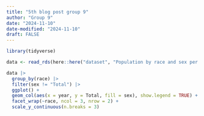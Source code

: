 ```yaml
---
title: "5th blog post group 9"
author: "Group 9"
date: "2024-11-10"
date-modified: "2024-11-10"
draft: FALSE
---
```



```r
library(tidyverse)

data <- read_rds(here::here("dataset", "Population by race and sex per year.rds"))

data |>
  group_by(race) |>
  filter(sex != "Total") |>
  ggplot() +
  geom_col(aes(x = year, y = Total, fill = sex), show.legend = TRUE) +
  facet_wrap(~race, ncol = 3, nrow = 2) +
  scale_y_continuous(n.breaks = 3)
```